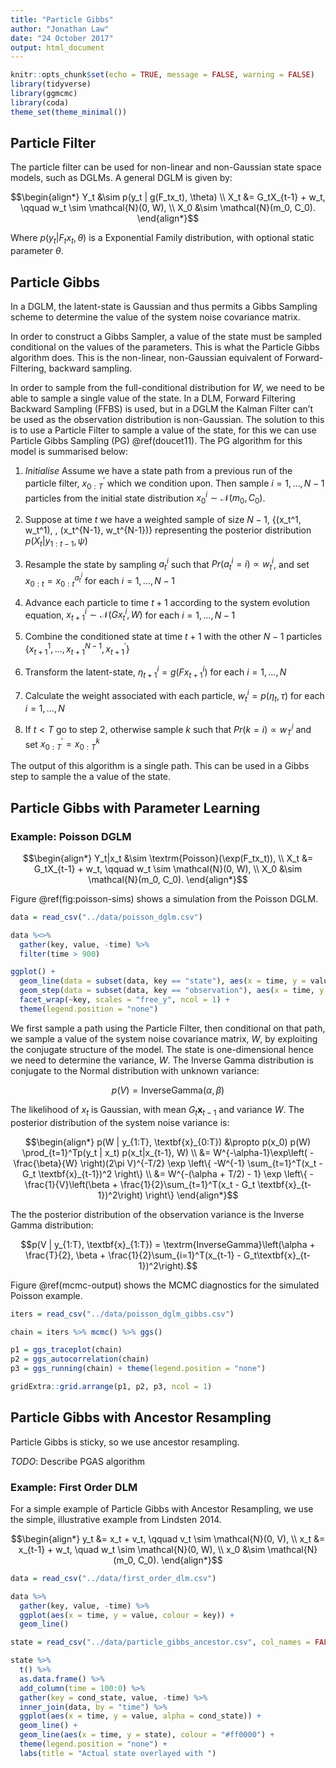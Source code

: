 ```yaml
---
title: "Particle Gibbs"
author: "Jonathan Law"
date: "24 October 2017"
output: html_document
---
```


```r
knitr::opts_chunk$set(echo = TRUE, message = FALSE, warning = FALSE)
library(tidyverse)
library(ggmcmc)
library(coda)
theme_set(theme_minimal())
```

## Particle Filter

The particle filter can be used for non-linear and non-Gaussian state space models, such as DGLMs. A general DGLM is given by:

$$\begin{align*}
Y_t &\sim p(y_t | g(F_tx_t), \theta) \\
X_t &= G_tX_{t-1} + w_t, \qquad w_t \sim \mathcal{N}(0, W), \\
X_0 &\sim \mathcal{N}(m_0, C_0).
\end{align*}$$

Where $p(y_t | F_tx_t, \theta)$ is a Exponential Family distribution, with optional static parameter $\theta$.

## Particle Gibbs

In a DGLM, the latent-state is Gaussian and thus permits a Gibbs Sampling scheme to determine the value of the system noise covariance matrix. 

In order to construct a Gibbs Sampler, a value of the state must be sampled conditional on the values of the parameters. This is what the Particle Gibbs algorithm does. This is the non-linear, non-Gaussian equivalent of Forward-Filtering, backward sampling.

In order to sample from the full-conditional distribution for $W$, we need to be able to sample a single value of the state. In a DLM, Forward Filtering Backward Sampling (FFBS) is used, but in a DGLM the Kalman Filter can't be used as the observation distribution is non-Gaussian. The solution to this is to use a Particle Filter to sample a value of the state, for this we can use Particle Gibbs Sampling (PG) \@ref(doucet11). The PG algorithm for this model is summarised below:

1. *Initialise* Assume we have a state path from a previous run of the particle filter, $x_{0:T}^\prime$ which we condition upon. Then sample $i = 1,\dots,N-1$ particles from the initial state distribution $x^i_0 \sim \mathcal{N}(m_0, C_0)$.

2. Suppose at time $t$ we have a weighted sample of size $N-1$, \{(x_t^1, w_t^1), \dots, (x_t^{N-1}, w_t^{N-1})} representing the posterior distribution $p(X_t|y_{1:t-1}, \psi)$
3. Resample the state by sampling $a_t^i$ such that $Pr(a_t^i = i) \propto w_t^i$, and set $x_{0:{t}} = x_{0:t}^{a^i_t}$ for each $i = 1,\dots,N-1$ 
4. Advance each particle to time $t+1$ according to the system evolution equation, $x^i_{t+1} \sim \mathcal{N}(Gx^i_t, W)$ for each $i = 1,\dots,N-1$ 
5. Combine the conditioned state at time $t+1$ with the other $N-1$ particles $\{x_{t+1}^1, ..., x_{t+1}^{N-1}, x_{t+1}^\prime\}$
6. Transform the latent-state, $\eta_{t+1}^i = g(Fx^i_{t+1})$ for each $i = 1,\dots,N$
7. Calculate the weight associated with each particle, $w_t^i = p(\eta_t, \tau)$ for each $i = 1,\dots,N$
8. If $t < T$ go to step 2, otherwise sample $k$ such that $Pr(k = i) \propto w^i_T$ and set $x_{0:T}^{\prime} = x_{0:T}^k$

The output of this algorithm is a single path. This can be used in a Gibbs step to sample the a value of the state.

## Particle Gibbs with Parameter Learning

### Example: Poisson DGLM

$$\begin{align*}
Y_t|x_t &\sim \textrm{Poisson}(\exp(F_tx_t)), \\
X_t &= G_tX_{t-1} + w_t, \qquad w_t \sim \mathcal{N}(0, W), \\
X_0 &\sim \mathcal{N}(m_0, C_0).
\end{align*}$$

Figure \@ref(fig:poisson-sims) shows a simulation from the Poisson DGLM.

```r
data = read_csv("../data/poisson_dglm.csv")

data %<>%
  gather(key, value, -time) %>%
  filter(time > 900) 

ggplot() +
  geom_line(data = subset(data, key == "state"), aes(x = time, y = value)) +
  geom_step(data = subset(data, key == "observation"), aes(x = time, y = value)) +
  facet_wrap(~key, scales = "free_y", ncol = 1) +
  theme(legend.position = "none")
```

We first sample a path using the Particle Filter, then conditional on that path, we sample a value of the system noise covariance matrix, $W$, by exploiting the conjugate structure of the model. The state is one-dimensional hence we need to determine the variance, $W$. The Inverse Gamma distribution is conjugate to the Normal distribution with unknown variance:

$$p(V) = \textrm{InverseGamma}(\alpha, \beta)$$

The likelihood of $x_t$ is Gaussian, with mean $G_t \textbf{x}_{t-1}$ and variance $W$. The posterior distribution of the system noise variance is:

$$\begin{align*}
p(W | y_{1:T}, \textbf{x}_{0:T}) &\propto  p(x_0) p(W) \prod_{t=1}^Tp(y_t | x_t) p(x_t|x_{t-1}, W) \\
&= W^{-\alpha-1}\exp\left( -\frac{\beta}{W} \right)(2\pi V)^{-T/2} \exp \left\{ -W^{-1} \sum_{t=1}^T(x_t - G_t \textbf{x}_{t-1})^2 \right\} \\
&= W^{-(\alpha + T/2) - 1} \exp \left\{ -\frac{1}{V}\left(\beta + \frac{1}{2}\sum_{t=1}^T(x_t - G_t \textbf{x}_{t-1})^2\right) \right\}
\end{align*}$$

The the posterior distribution of the observation variance is the Inverse Gamma distribution:

$$p(V | y_{1:T}, \textbf{x}_{1:T}) = \textrm{InverseGamma}\left(\alpha + \frac{T}{2}, \beta + \frac{1}{2}\sum_{i=1}^T(x_{t-1} - G_t\textbf{x}_{t-1})^2\right).$$

Figure \@ref(mcmc-output) shows the MCMC diagnostics for the simulated Poisson example.

```r
iters = read_csv("../data/poisson_dglm_gibbs.csv")

chain = iters %>% mcmc() %>% ggs()

p1 = ggs_traceplot(chain)
p2 = ggs_autocorrelation(chain)
p3 = ggs_running(chain) + theme(legend.position = "none")

gridExtra::grid.arrange(p1, p2, p3, ncol = 1)
```

## Particle Gibbs with Ancestor Resampling

Particle Gibbs is sticky, so we use ancestor resampling. 

*TODO*: Describe PGAS algorithm

### Example: First Order DLM

For a simple example of Particle Gibbs with Ancestor Resampling, we use the simple, illustrative example from Lindsten 2014.

$$\begin{align*}
y_t &= x_t + v_t, \qquad v_t \sim \mathcal{N}(0, V), \\
x_t &= x_{t-1} + w_t, \quad w_t \sim \mathcal{N}(0, W), \\
x_0 &\sim \mathcal{N}(m_0, C_0).
\end{align*}$$

```r
data = read_csv("../data/first_order_dlm.csv")

data %>%
  gather(key, value, -time) %>%
  ggplot(aes(x = time, y = value, colour = key)) +
  geom_line()
```


```r
state = read_csv("../data/particle_gibbs_ancestor.csv", col_names = FALSE)

state %>%
  t() %>%
  as.data.frame() %>%
  add_column(time = 100:0) %>%
  gather(key = cond_state, value, -time) %>%
  inner_join(data, by = "time") %>%
  ggplot(aes(x = time, y = value, alpha = cond_state)) +
  geom_line() +
  geom_line(aes(x = time, y = state), colour = "#ff0000") +
  theme(legend.position = "none") +
  labs(title = "Actual state overlayed with ")
```
